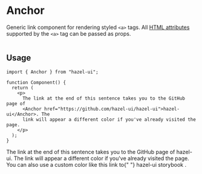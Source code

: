
<Meta title="Atoms/Anchor" component={Anchor} />

# Anchor

Generic link component for rendering styled `<a>` tags. All [HTML
attributes][1] supported by the `<a>` tag can be passed as props.

![]()

## Usage

```tsx
import { Anchor } from "hazel-ui";

function Component() {
  return (
    <p>
      The link at the end of this sentence takes you to the GitHub page of
      <Anchor href="https://github.com/hazel-ui/hazel-ui">hazel-ui</Anchor>. The
      link will appear a different color if you've already visited the page.
    </p>
  );
}
```

<Canvas>
  <Typography variant="p">
    The link at the end of this sentence takes you to the GitHub page of
    <Anchor href="https://github.com/hazel-ui/hazel-ui"> hazel-ui</Anchor>. The link
    will appear a different color if you've already visited the page.
  </Typography>
  <Typography variant="p">
    You can also use a custom color like this link to{" "}
    <Anchor
      color={Color.crimson}
      backgroundColor={Color.antiqueWhite}
      href="https://hazel-ui.github.io/hazel-ui/"
    >
      hazel-ui storybook
    </Anchor>
    .
  </Typography>
</Canvas>

[1]: https://www.w3schools.com/tags/tag_a.asp
